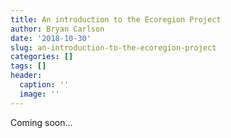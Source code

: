 ```yaml
---
title: An introduction to the Ecoregion Project
author: Bryan Carlson
date: '2018-10-30'
slug: an-introduction-to-the-ecoregion-project
categories: []
tags: []
header:
  caption: ''
  image: ''
---
```


Coming soon...